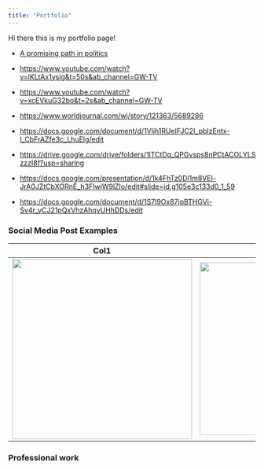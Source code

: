 ```yaml
---
title: "Portfolio"
---
```


Hi there this is my portfolio page!

-   [A promising path in politics](https://www.youtube.com/watch?v=s38N27Mu2OU&t=1024s)

-   <https://www.youtube.com/watch?v=lKLtAx1ysjg&t=50s&ab_channel=GW-TV>

-   <https://www.youtube.com/watch?v=xcEVkuG32bo&t=2s&ab_channel=GW-TV>

-   <https://www.worldjournal.com/wj/story/121363/5689286>

-   <https://docs.google.com/document/d/1Vljh1RUeIFJC2I_pblzEntx-I_CbFrAZfe3c_LhuElg/edit>

-   <https://drive.google.com/drive/folders/1lTCtDq_QPGvsps8nPCtACOLYLSzzzI8f?usp=sharing>

-   <https://docs.google.com/presentation/d/1k4FhTz0Dl1m8VEl-JrA0JZtCbXORnE_h3FIwjW9lZIo/edit#slide=id.g105e3c133d0_1_59>

-   <https://docs.google.com/document/d/1S7l9Ox87jpBTHGVi-Sv4r_yCJ21pQxVhzAhqvUHhDDs/edit>

### Social Media Post Examples

+--------------------------------------------------------------------------------------------------------------------------------------------+--------------------------------------------------------------------------------+
| Col1                                                                                                                                       | Col2                                                                           |
+============================================================================================================================================+================================================================================+
| [![](images/Shrek%20-%20Mayoral%20Basics%20Post_CLA_2021%E2%80%9D.png){fig-align="left" width="366"}](https://www.instagram.com/causeusa/) | ![](images/Screen%20Shot%202022-10-11%20at%203.01.24%20PM-01.png){width="351"} |
+--------------------------------------------------------------------------------------------------------------------------------------------+--------------------------------------------------------------------------------+

### Professional work 
